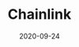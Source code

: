 ---
title: Chainlink
category: Partners
status: publish
date: 2020-09-24
slug: Chainlink is a tokenized oracle network for verifiable on-chain data || Oracles & Research partner (USA)
website: https://medium.com/iotex/iotex-chainlink-delivering-real-world-data-to-the-blockchain-17abb11981a7
twitter:
logo: /img/Chainlink.png
featured_img: https://wp.gcap1.iotex.io/wp-content/uploads/2020/10/chainlink.jpg
telegram:
---
